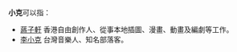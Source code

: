 '''小克'''可以指：
* [[蔣子軒|蔣子軒]] 香港自由創作人、從事本地插圖、漫畫、動畫及編劇等工作。
* [[李小克|李小克]] 台灣音樂人、知名部落客。


{{disambig|Cat=二字人名消歧義}}